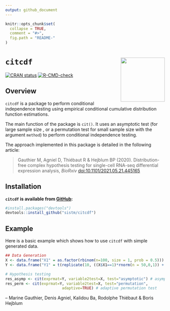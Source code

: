 ```yaml
---
output: github_document
---
```


<!-- README.md is generated from README.Rmd. Please edit that file -->

```r
knitr::opts_chunk$set(
  collapse = TRUE,
  comment = "#>",
  fig.path = "README-"
)
```

# `citcdf` <a><img src='man/figures/logo.svg' align="right" height="139" /></a>

[![CRAN status](https://www.r-pkg.org/badges/version/citcdf)](https://CRAN.R-project.org/package=citcdf)
[![R-CMD-check](https://github.com/sistm/citcdf/workflows/R-CMD-check/badge.svg)](https://github.com/sistm/citcdf/actions)

## Overview

`citcdf` is a package to perform conditional independence testing using empirical conditional cumulative distribution function estimations.

The main function of the package is `cit()`. It uses an asymptotic test (for large sample size , or a permutation test for small sample size with the argument `method`) to perform conditional independence testing.

The approach implemented in this package is detailed in the following article:

> Gauthier M, Agniel D, Thiébaut R & Hejblum BP (2020). Distribution-free complex hypothesis testing for single-cell RNA-seq differential expression analysis, *BioRxiv*  [doi:10.1101/2021.05.21.445165](https://doi.org/10.1101/2021.05.21.445165)



## Installation


**`citcdf` is available from [GitHub](https://github.com/sistm/citcdf):**
```r
#install.packages("devtools")
devtools::install_github("sistm/citcdf")
```


## Example

Here is a basic example which shows how to use `citcdf` with simple generated data.

```r
## Data Generation
X <- data.frame("X1" = as.factor(rbinom(n=100, size = 1, prob = 0.5)))
Y <- data.frame("Y1" = t(replicate(10, ((X$X1==1)*rnorm(n = 50,0,1)) + ((X$X1==0)*rnorm(n = 50,0.5,1)))))
```

```r
# Hypothesis testing
res_asymp <- cit(exprmat=Y, variable2test=X, test="asymptotic") # asymptotic test
res_perm <- cit(exprmat=Y, variable2test=X, test="permutation",
                         adaptive=TRUE) # adaptive permutation test
```


 -- Marine Gauthier, Denis Agniel, Kalidou Ba, Rodolphe Thiébaut & Boris Hejblum
